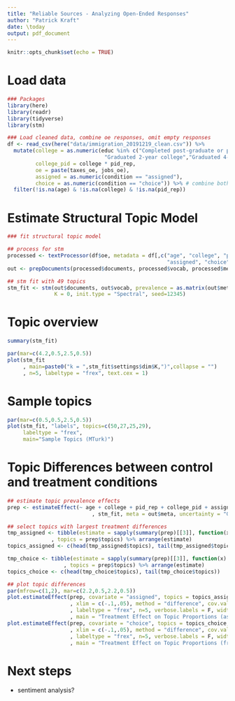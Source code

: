 ```yaml
---
title: "Reliable Sources - Analyzing Open-Ended Responses"
author: "Patrick Kraft"
date: \today
output: pdf_document
---
```


```r
knitr::opts_chunk$set(echo = TRUE)
```

# Load data

```r
### Packages
library(here)
library(readr)
library(tidyverse)
library(stm)

### Load cleaned data, combine oe responses, omit empty responses
df <- read_csv(here("data/immigration_20191219_clean.csv")) %>%
  mutate(college = as.numeric(educ %in% c("Completed post-graduate or professional school, with degree",
                               "Graduated 2-year college","Graduated 4-year college")),
         college_pid = college * pid_rep,
         oe = paste(taxes_oe, jobs_oe),
         assigned = as.numeric(condition == "assigned"),
         choice = as.numeric(condition == "choice")) %>% # combine both items
  filter(!is.na(age) & !is.na(college) & !is.na(pid_rep))
```


# Estimate Structural Topic Model

```r
### fit structural topic model

## process for stm
processed <- textProcessor(df$oe, metadata = df[,c("age", "college", "pid_rep", "college_pid",
                                                   "assigned", "choice")])
out <- prepDocuments(processed$documents, processed$vocab, processed$meta)

## stm fit with 49 topics
stm_fit <- stm(out$documents, out$vocab, prevalence = as.matrix(out$meta), 
               K = 0, init.type = "Spectral", seed=12345)
```


# Topic overview

```r
summary(stm_fit)

par(mar=c(4.2,0.5,2.5,0.5))
plot(stm_fit
     , main=paste0("k = ",stm_fit$settings$dim$K,")",collapse = "")
     , n=5, labeltype = "frex", text.cex = 1)
```


# Sample topics

```r
par(mar=c(0.5,0.5,2.5,0.5))
plot(stm_fit, "labels", topics=c(50,27,25,29), 
     labeltype = "frex",
     main="Sample Topics (MTurk)")
```


# Topic Differences between control and treatment conditions

```r
## estimate topic prevalence effects
prep <- estimateEffect(~ age + college + pid_rep + college_pid + assigned + choice
                           , stm_fit, meta = out$meta, uncertainty = "Global")

## select topics with largest treatment differences
tmp_assigned <- tibble(estimate = sapply(summary(prep)[[3]], function(x) x["assigned","Estimate"])
              , topics = prep$topics) %>% arrange(estimate)
topics_assigned <- c(head(tmp_assigned$topics), tail(tmp_assigned$topics))

tmp_choice <- tibble(estimate = sapply(summary(prep)[[3]], function(x) x["choice","Estimate"])
                  , topics = prep$topics) %>% arrange(estimate)
topics_choice <- c(head(tmp_choice$topics), tail(tmp_choice$topics))

## plot topic differences
par(mfrow=c(1,2), mar=c(2.2,0.5,2.2,0.5))
plot.estimateEffect(prep, covariate = "assigned", topics = topics_assigned, model = stm_fit
                    , xlim = c(-.1,.05), method = "difference", cov.value1 = 1, cov.value2 = 0
                    , labeltype = "frex", n=5, verbose.labels = F, width=50
                    , main = "Treatment Effect on Topic Proportions (assigned vs. rest)")
plot.estimateEffect(prep, covariate = "choice", topics = topics_choice, model = stm_fit
                    , xlim = c(-.1,.05), method = "difference", cov.value1 = 1, cov.value2 = 0
                    , labeltype = "frex", n=5, verbose.labels = F, width=50
                    , main = "Treatment Effect on Topic Proportions (free choice vs. rest)")
```


# Next steps

- sentiment analysis?
